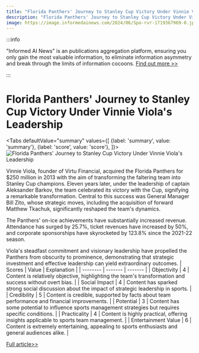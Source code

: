 ```yaml
---
title: "Florida Panthers' Journey to Stanley Cup Victory Under Vinnie Viola's Leadership"
description: "Florida Panthers' Journey to Stanley Cup Victory Under Vinnie Viola's Leadership"
image: https://image.informedainews.com/2024/06/Spo-rvr-1719367969-0.jpg
---
```



:::info

"Informed AI News" is an publications aggregation platform, ensuring you only gain the most valuable information, to eliminate information asymmetry and break through the limits of information cocoons.  [Find out more >>](/)

:::

# Florida Panthers' Journey to Stanley Cup Victory Under Vinnie Viola's Leadership


<Tabs
	defaultValue="summary"
	values={[
	{label: 'summary', value: 'summary'},
	{label: 'score', value: 'score'},
]}>
<TabItem value="summary">
<img
  src="https://image.informedainews.com/2024/06/Spo-rvr-1719367969-0.jpg"
  alt="Florida Panthers' Journey to Stanley Cup Victory Under Vinnie Viola's Leadership"
/>



Vinnie Viola, founder of Virtu Financial, acquired the Florida Panthers for $250 million in 2013 with the aim of transforming the faltering team into Stanley Cup champions. Eleven years later, under the leadership of captain Aleksander Barkov, the team celebrated its victory with the Cup, signifying a remarkable transformation. Central to this success was General Manager Bill Zito, whose strategic moves, including the acquisition of forward Matthew Tkachuk, significantly reshaped the team's dynamics.

The Panthers' on-ice achievements have substantially increased revenue. Attendance has surged by 25.7%, ticket revenues have increased by 50%, and corporate sponsorships have skyrocketed by 123.8% since the 2021-22 season.

Viola's steadfast commitment and visionary leadership have propelled the Panthers from obscurity to prominence, demonstrating that strategic investment and effective leadership can yield extraordinary outcomes.
</TabItem>
<TabItem value="score">
	| Scores     | Value   | Explanation |
	| -------- | ------- | ------- |
	| Objectivity  | 4    | Content is relatively objective, highlighting the team's transformation and success without overt bias.    |
	| Social Impact | 4     | Content has sparked strong social discussion about the impact of strategic leadership in sports.    |
	| Credibility    | 5    | Content is credible, supported by facts about team performance and financial improvements.    |
	| Potential    | 3    | Content has some potential to influence sports management strategies but requires specific conditions.    |
	| Practicality    | 4    | Content is highly practical, offering insights applicable to sports team management.    |
	| Entertainment Value    | 6    | Content is extremely entertaining, appealing to sports enthusiasts and general audiences alike.    |
</TabItem>
</Tabs>

[Full article>>](https://www.cnbc.com/2024/06/25/vinnie-viola-helps-deliver-florida-panthers-first-ever-stanley-cup.html)
